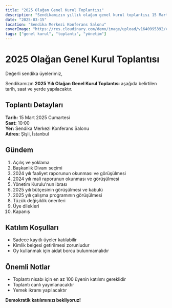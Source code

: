 ```yaml
---
title: "2025 Olağan Genel Kurul Toplantısı"
description: "Sendikamızın yıllık olağan genel kurul toplantısı 15 Mart 2025 tarihinde yapılacaktır."
date: "2025-03-15"
location: "Sendika Merkezi Konferans Salonu"
coverImage: "https://res.cloudinary.com/demo/image/upload/v1640995392/cld-sample.jpg"
tags: ["genel kurul", "toplantı", "yönetim"]
---
```


# 2025 Olağan Genel Kurul Toplantısı

Değerli sendika üyelerimiz,

Sendikamızın **2025 Yılı Olağan Genel Kurul Toplantısı** aşağıda belirtilen tarih, saat ve yerde yapılacaktır.

## Toplantı Detayları

**Tarih:** 15 Mart 2025 Cumartesi  
**Saat:** 10:00  
**Yer:** Sendika Merkezi Konferans Salonu  
**Adres:** Şişli, İstanbul

## Gündem

1. Açılış ve yoklama
2. Başkanlık Divanı seçimi
3. 2024 yılı faaliyet raporunun okunması ve görüşülmesi
4. 2024 yılı mali raporunun okunması ve görüşülmesi
5. Yönetim Kurulu'nun ibrası
6. 2025 yılı bütçesinin görüşülmesi ve kabulü
7. 2025 yılı çalışma programının görüşülmesi
8. Tüzük değişiklik önerileri
9. Üye dilekleri
10. Kapanış

## Katılım Koşulları

- Sadece kayıtlı üyeler katılabilir
- Kimlik belgesi getirilmesi zorunludur
- Oy kullanmak için aidat borcu bulunmamalıdır

## Önemli Notlar

- Toplantı nisabı için en az 100 üyenin katılımı gereklidir
- Toplantı canlı yayınlanacaktır
- Yemek ikramı yapılacaktır

**Demokratik katılımınızı bekliyoruz!**
